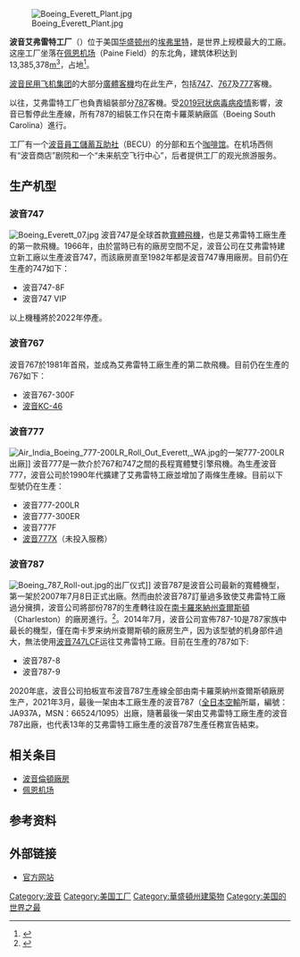 [[Image:Boeing_Everett_Plant.jpg|thumb]]

'''波音艾弗雷特工厂'''（{{lang-en|Boeing Everett Plant}}）位于美国[[华盛顿州|华盛顿州]]的[[埃弗里特_(华盛顿州)|埃弗里特]]，是世界上规模最大的工廠。这座工厂坐落在[[佩恩机场|佩恩机场]]（Paine Field）的东北角，建筑体积达到13,385,378[[立方米|m<sup>3</sup>]]，占地{{convert|399480|sqm|acre|lk=on}}<ref name="Boeing Everett Factory Tours">{{cite web
|url=http://www.boeing.com/commercial/tours/background.html
|title=Boeing Everett Factory Tours
|work=Boeing
|access-date=2012-01-30
|archive-date=2010-03-12
|archive-url=https://web.archive.org/web/20100312065801/http://www.boeing.com/commercial/tours/background.html
|dead-url=no
}}</ref>。

[[波音民用飞机集团|波音民用飞机集团]]的大部分[[廣體客機|廣體客機]]均在此生产，包括[[波音747|747]]、[[波音767|767]]及[[波音777|777]]客機。

以往，艾弗雷特工厂也負責組裝部分[[波音787|787]]客機。受[[2019冠状病毒病疫情|2019冠状病毒病疫情]]影響，波音已暫停此生產線，所有787的組裝工作只在南卡羅萊納廠區（Boeing South Carolina）進行。

工厂有一个[[波音員工儲蓄互助社|波音員工儲蓄互助社]]（BECU）的分部和五个[[咖啡馆|咖啡馆]]。在机场西侧有“波音商店”剧院和一个“未来航空飞行中心”，后者提供工厂的观光旅游服务。

==生产机型==
===波音747===
[[File:Boeing_Everett_07.jpg|thumb]]
{{Main|波音747}}
波音747是全球首款[[寬體飛機|寬體飛機]]，也是艾弗雷特工廠生產的第一款飛機。1966年，由於當時已有的廠房空間不足，波音公司在艾弗雷特建立新工廠以生產波音747，而該廠房直至1982年都是波音747專用廠房。目前仍在生產的747如下：
*波音747-8F
*波音747 VIP

以上機種將於2022年停產。

===波音767===
{{Main|波音767}}
波音767於1981年首飛，並成為艾弗雷特工廠生產的第二款飛機。目前仍在生產的767如下：
*波音767-300F
*[[波音KC-46|波音KC-46]]

===波音777===
[[File:Air_India_Boeing_777-200LR_Roll_Out_Everett,_WA.jpg|thumb]]的一架777-200LR出廠]]
{{Main|波音777}}
波音777是一款介於767和747之間的長程寬體雙引擎飛機。為生產波音777，波音公司於1990年代擴建了艾弗雷特工廠並增加了兩條生產線。目前以下型號仍在生產：
*波音777-200LR
*波音777-300ER
*波音777F
*[[波音777X|波音777X]]（未投入服務）

===波音787===
[[Image:Boeing_787_Roll-out.jpg|thumb]]的出厂仪式]]
{{Main|波音787}}
波音787是波音公司最新的寬體機型，第一架於2007年7月8日正式出廠。然而由於波音787訂量過多致使艾弗雷特工廠過分擁擠，波音公司將部份787的生產轉往設在[[南卡羅來納州|南卡羅來納州]][[查爾斯頓_(南卡羅來納州)|查爾斯頓]]（Charleston）的廠房進行。<ref>{{cite web|url=http://www.flightglobal.com/articles/2011/02/25/353638/boeing-looks-to-ease-overcrowding-at-paine-field.html|accessdate=2011-02-27|title=Boeing looks to ease overcrowding at Paine Field|archive-date=2011-09-03|archive-url=https://web.archive.org/web/20110903164130/http://www.flightglobal.com/articles/2011/02/25/353638/boeing-looks-to-ease-overcrowding-at-paine-field.html|dead-url=no}}</ref>。2014年7月，波音公司宣佈787-10是787家族中最长的機型，僅在南卡罗来纳州查爾斯頓的廠房生产，因为该型號的机身部件過大，無法使用[[波音747LCF|波音747LCF]]运往艾弗雷特工廠。目前在生產的787如下:
*波音787-8
*波音787-9

2020年底，波音公司拍板宣布波音787生產線全部由南卡羅萊納州查爾斯頓廠房生产，2021年3月，最後一架由本工廠生產的波音787（[[全日本空輸|全日本空輸]]所屬，編號：JA937A，MSN：66524/1095）出廠，隨著最後一架由艾弗雷特工廠生產的波音787出廠，也代表13年的艾弗雷特工廠生產的波音787生產任務宣告結束。

==相关条目==
{{Portal box|航空}}
*[[波音倫頓廠房|波音倫頓廠房]]
*[[佩恩机场|佩恩机场]]

==参考资料==
{{Reflist}}

==外部链接==
{{Commonscat|Boeing Everett Factory}}
*[http://www.boeing.com/commercial/facilities/index.html 官方网站] {{Wayback|url=http://www.boeing.com/commercial/facilities/index.html |date=20071115211523 }}

{{Coord|47.925718|N|122.271845|W |scale:30000_region:US-WA |display=title |format=dms |name=Boeing Everett Factory}}

{{波音}}
{{Authority control}}
[[Category:波音|Category:波音]]
[[Category:美国工厂|Category:美国工厂]]
[[Category:華盛頓州建築物|Category:華盛頓州建築物]]
[[Category:美国的世界之最|Category:美国的世界之最]]